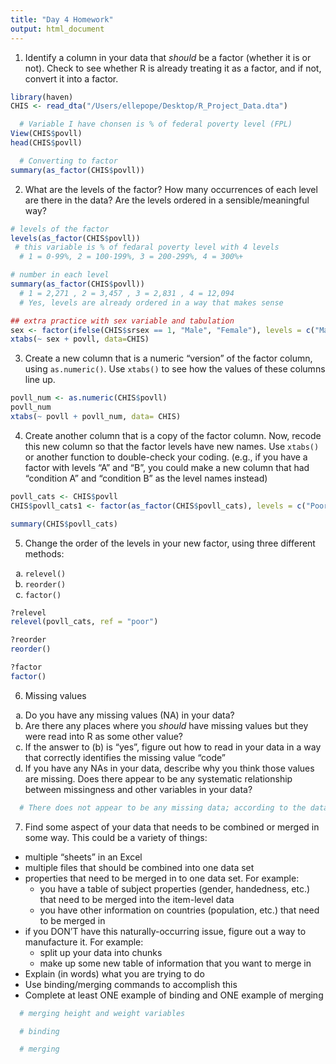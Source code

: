 ```yaml
---
title: "Day 4 Homework"
output: html_document
---
```



1. Identify a column in your data that *should* be a factor (whether it is or not). Check to see whether R is already treating it as a factor, and if not, convert it into a factor.

```r
library(haven)
CHIS <- read_dta("/Users/ellepope/Desktop/R_Project_Data.dta")

  # Variable I have chonsen is % of federal poverty level (FPL)
View(CHIS$povll)
head(CHIS$povll)

  # Converting to factor
summary(as_factor(CHIS$povll))


```


2. What are the levels of the factor? How many occurrences of each level are there in the data? Are the levels ordered in a sensible/meaningful way?
   
```r
# levels of the factor
levels(as_factor(CHIS$povll))
 # this variable is % of fedaral poverty level with 4 levels 
  # 1 = 0-99%, 2 = 100-199%, 3 = 200-299%, 4 = 300%+

# number in each level
summary(as_factor(CHIS$povll))
  # 1 = 2,271 , 2 = 3,457 , 3 = 2,831 , 4 = 12,094
  # Yes, levels are already ordered in a way that makes sense

## extra practice with sex variable and tabulation
sex <- factor(ifelse(CHIS$srsex == 1, "Male", "Female"), levels = c("Male", "Female"))
xtabs(~ sex + povll, data=CHIS)

```


3. Create a new column that is a numeric "version" of the factor column, using `as.numeric()`. Use `xtabs()` to see how the values of these columns line up.

```r
povll_num <- as.numeric(CHIS$povll)
povll_num
xtabs(~ povll + povll_num, data= CHIS)
```


4. Create another column that is a copy of the factor column. Now, recode this new column so that the factor levels have new names. Use `xtabs()` or another function to double-check your coding.
  (e.g., if you have a factor with levels "A" and "B", you could make a new column that had "condition A" and "condition B" as the level names instead)

```r
povll_cats <- CHIS$povll
CHIS$povll_cats1 <- factor(as_factor(CHIS$povll_cats), levels = c("Poor", "Low", "Middle", "Rich"))

summary(CHIS$povll_cats)

```


5. Change the order of the levels in your new factor, using three different methods:
  a. `relevel()`
  b. `reorder()`
  c. `factor()`

```r
?relevel
relevel(povll_cats, ref = "poor")

?reorder
reorder()

?factor
factor()

```


6. Missing values
  a. Do you have any missing values (NA) in your data?
  b. Are there any places where you *should* have missing values but they were read into R as some other value?
  c. If the answer to (b) is "yes", figure out how to read in your data in a way that correctly identifies the missing value "code"
  d. If you have any NAs in your data, describe why you think those values are missing. Does there appear to be any systematic relationship between missingness and other variables in your data?

```r
  # There does not appear to be any missing data; according to the data manual, CHIS data people recoded any possible missing data prior to my data download

```


7. Find some aspect of your data that needs to be combined or merged in some way.  This could be a variety of things:
  - multiple "sheets" in an Excel
  - multiple files that should be combined into one data set
  - properties that need to be merged in to one data set. For example:
    - you have a table of subject properties (gender, handedness, etc.) that need to be merged into the item-level data
    - you have other information on countries (population, etc.) that need to be merged in
  - if you DON'T have this naturally-occurring issue, figure out a way to manufacture it. For example:
    - split up your data into chunks
    - make up some new table of information that you want to merge in
  - Explain (in words) what you are trying to do
  - Use binding/merging commands to accomplish this
  - Complete at least ONE example of binding and ONE example of merging

```r
  # merging height and weight variables

  # binding

  # merging

```
